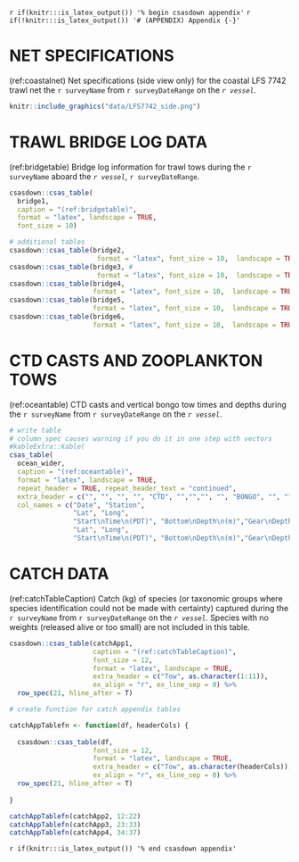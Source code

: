 <!-- The following code should appear at the beginning of the first appendix.
(if you have one)
After that, all subsequent sections will be turned into appendices. -->

`r if(knitr:::is_latex_output()) '% begin csasdown appendix'`
`r if(!knitr:::is_latex_output()) '# (APPENDIX) Appendix {-}'`

\clearpage

# NET SPECIFICATIONS {#app:first-appendix}

(ref:coastalnet) Net specifications (side view only) for the coastal LFS 7742 trawl net the `r surveyName` from `r surveyDateRange` on the *`r vessel`*.

```r

knitr::include_graphics("data/LFS7742_side.png")

```

\FloatBarrier

# TRAWL BRIDGE LOG DATA {#app:appBridge} 

(ref:bridgetable) Bridge log information for trawl tows during the `r surveyName` aboard the *`r vessel`*, `r surveyDateRange`.

```r

csasdown::csas_table(
  bridge1,
  caption = "(ref:bridgetable)",
  format = "latex", landscape = TRUE,
  font_size = 10)

# additional tables
csasdown::csas_table(bridge2, 
                      format = "latex", font_size = 10,  landscape = TRUE) 
csasdown::csas_table(bridge3, #
                      format = "latex", font_size = 10,  landscape = TRUE)  
csasdown::csas_table(bridge4, 
                     format = "latex", font_size = 10,  landscape = TRUE) 
csasdown::csas_table(bridge5, 
                     format = "latex", font_size = 10,  landscape = TRUE) 
csasdown::csas_table(bridge6, 
                     format = "latex", font_size = 10,  landscape = TRUE)  

```

\newpage
\FloatBarrier

# CTD CASTS AND ZOOPLANKTON TOWS {#app:appOcean}  
  
(ref:oceantable) CTD casts and vertical bongo tow times and depths during the `r surveyName` from `r surveyDateRange` on the *`r vessel`*.

```r

# write table
# column_spec causes warning if you do it in one step with vectors
#kableExtra::kable(
csas_table(
  ocean_wider,
  caption = "(ref:oceantable)",
  format = "latex", landscape = TRUE,
  repeat_header = TRUE, repeat_header_text = "continued",
  extra_header = c("", "", "", "", "CTD", "","","", "", "BONGO", "", ""),
  col_names = c("Date", "Station",
                "Lat", "Long", 
                "Start\nTime\n(PDT)", "Bottom\nDepth\n(m)","Gear\nDepth\n(m)",
                "Lat", "Long",
                "Start\nTime\n(PDT)", "Bottom\nDepth\n(m)","Gear\nDepth\n(m)"))
```

\newpage

# CATCH DATA {#app:appCatch}  

(ref:catchTableCaption) Catch (kg) of species (or taxonomic groups where species identification could not be made with certainty) captured during the `r surveyName` from `r surveyDateRange` on the *`r vessel`*. Species with no weights (released alive or too small) are not included in this table.

```r

csasdown::csas_table(catchApp1,
                     caption = "(ref:catchTableCaption)",
                     font_size = 12,
                     format = "latex", landscape = TRUE,
                     extra_header = c("Tow", as.character(1:11)),
                     ex_align = "r", ex_line_sep = 0) %>%
  row_spec(21, hline_after = T)

# create function for catch appendix tables

catchAppTablefn <- function(df, headerCols) {
  
  csasdown::csas_table(df,
                     font_size = 12,
                     format = "latex", landscape = TRUE,
                     extra_header = c("Tow", as.character(headerCols)),
                     ex_align = "r", ex_line_sep = 0) %>%
  row_spec(21, hline_after = T)
  
}

catchAppTablefn(catchApp2, 12:22)
catchAppTablefn(catchApp3, 23:33)
catchAppTablefn(catchApp4, 34:37)

```
\clearpage

<!-- At the end of your appendices add: -->
`r if(knitr:::is_latex_output()) '% end csasdown appendix'`
